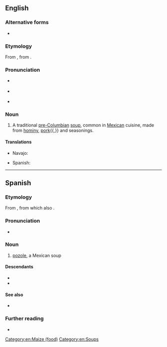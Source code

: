 ==English==

===Alternative forms===
* {{l|en|posole}}
{{wikipedia}}

===Etymology===
From {{bor|en|es|pozole}}, from {{der|en|nci|pozolli||stew of maize kernels}}.

===Pronunciation===
* {{a|UK}} {{IPA|en|/pəˈsəʊleɪ/|/pəˈzəʊleɪ/}}
* {{a|US}} {{IPA|en|/pəˈsoʊˌleɪ/|/pəˈzoʊˌleɪ/}}
* {{audio|en|LL-Q1860 (eng)-Vealhurl-pozole.wav |Audio (UK)}}

===Noun===
{{en-noun|~}}

# A traditional [[pre-Columbian]] [[soup]], common in [[Mexican]] cuisine, made from [[hominy]], [[pork]]{{,}} and seasonings.

====Translations====
{{trans-top|a hominy soup}}
* Navajo: {{t|nv|haníígaii}}
{{trans-mid}}
* Spanish: {{t+|es|pozole|m}}
{{trans-bottom}}

[[Category:en:Maize (food)]]
[[Category:en:Soups]]

----

==Spanish==
{{wikipedia|lang=es}}

===Etymology===
From {{bor|es|nci|pozolli||stew of maize kernels}}, from which also {{cog|es|es|pozol}}.

===Pronunciation===
* {{es-IPA}}

===Noun===
{{es-noun|m}}

# [[#English|pozole]], a Mexican soup

====Descendants====
* {{desc|bor=1|en|pozole}}
* {{desc|bor=1|tar|basoli}}

====See also====
* {{l|es|pozole}}

===Further reading===
* {{R:DRAE}}

{{C|es|Soups}}